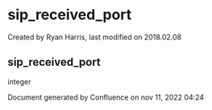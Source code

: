 
# sip_received_port 

 Created by  Ryan Harris, last modified on 2018.02.08

## sip_received_port

integer

Document generated by Confluence on nov 11, 2022 04:24
